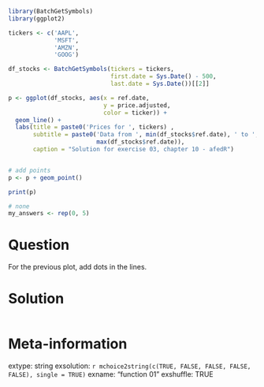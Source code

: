 ```r
library(BatchGetSymbols)
library(ggplot2)

tickers <- c('AAPL', 
             'MSFT',
             'AMZN',
             'GOOG') 

df_stocks <- BatchGetSymbols(tickers = tickers, 
                             first.date = Sys.Date() - 500,
                             last.date = Sys.Date())[[2]]

p <- ggplot(df_stocks, aes(x = ref.date, 
                           y = price.adjusted,
                           color = ticker)) + 
  geom_line() + 
  labs(title = paste0('Prices for ', tickers) ,
       subtitle = paste0('Data from ', min(df_stocks$ref.date), ' to ', 
                         max(df_stocks$ref.date)),
       caption = "Solution for exercise 03, chapter 10 - afedR")


# add points
p <- p + geom_point()

print(p)
```

```r
# none
my_answers <- rep(0, 5)
```

Question
========

For the previous plot, add dots in the lines.


Solution
================

```r
```


Meta-information
================
extype: string
exsolution: `r mchoice2string(c(TRUE, FALSE, FALSE, FALSE, FALSE), single = TRUE)`
exname: "function 01"
exshuffle: TRUE

